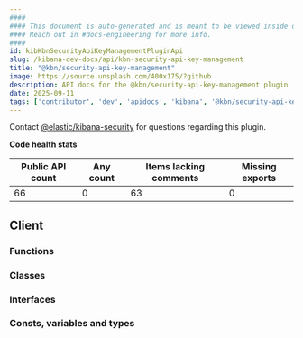 ```yaml
---
####
#### This document is auto-generated and is meant to be viewed inside our experimental, new docs system.
#### Reach out in #docs-engineering for more info.
####
id: kibKbnSecurityApiKeyManagementPluginApi
slug: /kibana-dev-docs/api/kbn-security-api-key-management
title: "@kbn/security-api-key-management"
image: https://source.unsplash.com/400x175/?github
description: API docs for the @kbn/security-api-key-management plugin
date: 2025-09-11
tags: ['contributor', 'dev', 'apidocs', 'kibana', '@kbn/security-api-key-management']
---
```




Contact [@elastic/kibana-security](https://github.com/orgs/elastic/teams/kibana-security) for questions regarding this plugin.

**Code health stats**

| Public API count  | Any count | Items lacking comments | Missing exports |
|-------------------|-----------|------------------------|-----------------|
| 66 | 0 | 63 | 0 |

## Client

### Functions
<DocDefinitionList data={kbnSecurityApiKeyManagementObj.client.functions}/>

### Classes
<DocDefinitionList data={kbnSecurityApiKeyManagementObj.client.classes}/>

### Interfaces
<DocDefinitionList data={kbnSecurityApiKeyManagementObj.client.interfaces}/>

### Consts, variables and types
<DocDefinitionList data={kbnSecurityApiKeyManagementObj.client.misc}/>

